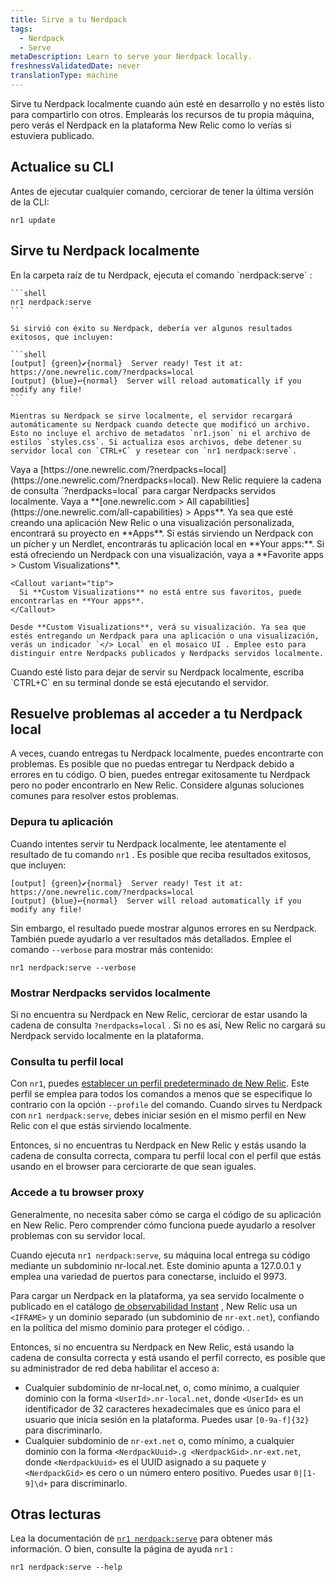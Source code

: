 ```yaml
---
title: Sirve a tu Nerdpack
tags:
  - Nerdpack
  - Serve
metaDescription: Learn to serve your Nerdpack locally.
freshnessValidatedDate: never
translationType: machine
---
```


Sirve tu Nerdpack localmente cuando aún esté en desarrollo y no estés listo para compartirlo con otros. Emplearás los recursos de tu propia máquina, pero verás el Nerdpack en la plataforma New Relic como lo verías si estuviera publicado.

## Actualice su CLI

Antes de ejecutar cualquier comando, cerciorar de tener la última versión de la CLI:

```shell
nr1 update
```

## Sirve tu Nerdpack localmente

<Steps>
  <Step>
    En la carpeta raíz de tu Nerdpack, ejecuta el comando `nerdpack:serve` :

    ```shell
    nr1 nerdpack:serve
    ```

    Si sirvió con éxito su Nerdpack, debería ver algunos resultados exitosos, que incluyen:

    ```shell
    [output] {green}✔{normal}  Server ready! Test it at: https://one.newrelic.com/?nerdpacks=local
    [output] {blue}↩{normal}  Server will reload automatically if you modify any file!
    ```

    Mientras su Nerdpack se sirve localmente, el servidor recargará automáticamente su Nerdpack cuando detecte que modificó un archivo. Esto no incluye el archivo de metadatos `nr1.json` ni el archivo de estilos `styles.css`. Si actualiza esos archivos, debe detener su servidor local con `CTRL+C` y resetear con `nr1 nerdpack:serve`.
  </Step>

  <Step>
    Vaya a [https://one.newrelic.com/?nerdpacks=local](https://one.newrelic.com/?nerdpacks=local). New Relic requiere la cadena de consulta `?nerdpacks=local` para cargar Nerdpacks servidos localmente.
  </Step>

  <Step>
    Vaya a <DNT>**[one.newrelic.com &gt; All capabilities](https://one.newrelic.com/all-capabilities) &gt; Apps**</DNT>. Ya sea que esté creando una aplicación New Relic o una visualización personalizada, encontrará su proyecto en <DNT>**Apps**</DNT>.
  </Step>

  <Step>
    Si estás sirviendo un Nerdpack con un pícher y un Nerdlet, encontrarás tu aplicación local en <DNT>**Your apps:**</DNT>. Si está ofreciendo un Nerdpack con una visualización, vaya a <DNT>**Favorite apps &gt; Custom Visualizations**</DNT>.

    <Callout variant="tip">
      Si **Custom Visualizations** no está entre sus favoritos, puede encontrarlas en **Your apps**.
    </Callout>

    Desde **Custom Visualizations**, verá su visualización. Ya sea que estés entregando un Nerdpack para una aplicación o una visualización, verás un indicador `</> Local` en el mosaico UI . Emplee esto para distinguir entre Nerdpacks publicados y Nerdpacks servidos localmente.
  </Step>

  <Step>
    Cuando esté listo para dejar de servir su Nerdpack localmente, escriba `CTRL+C` en su terminal donde se está ejecutando el servidor.
  </Step>
</Steps>

## Resuelve problemas al acceder a tu Nerdpack local

A veces, cuando entregas tu Nerdpack localmente, puedes encontrarte con problemas. Es posible que no puedas entregar tu Nerdpack debido a errores en tu código. O bien, puedes entregar exitosamente tu Nerdpack pero no poder encontrarlo en New Relic. Considere algunas soluciones comunes para resolver estos problemas.

### Depura tu aplicación

Cuando intentes servir tu Nerdpack localmente, lee atentamente el resultado de tu comando `nr1` . Es posible que reciba resultados exitosos, que incluyen:

```shell
[output] {green}✔{normal}  Server ready! Test it at: https://one.newrelic.com/?nerdpacks=local
[output] {blue}↩{normal}  Server will reload automatically if you modify any file!
```

Sin embargo, el resultado puede mostrar algunos errores en su Nerdpack. También puede ayudarlo a ver resultados más detallados. Emplee el comando `--verbose` para mostrar más contenido:

```shell
nr1 nerdpack:serve --verbose
```

### Mostrar Nerdpacks servidos localmente

Si no encuentra su Nerdpack en New Relic, cerciorar de estar usando la cadena de consulta `?nerdpacks=local` . Si no es así, New Relic no cargará su Nerdpack servido localmente en la plataforma.

### Consulta tu perfil local

Con `nr1`, puedes [establecer un perfil predeterminado de New Relic](/docs/new-relic-solutions/build-nr-ui/nr1-cli/nr1-common/#nr1-profiles). Este perfil se emplea para todos los comandos a menos que se especifique lo contrario con la opción `--profile` del comando. Cuando sirves tu Nerdpack con `nr1 nerdpack:serve`, debes iniciar sesión en el mismo perfil en New Relic con el que estás sirviendo localmente.

Entonces, si no encuentras tu Nerdpack en New Relic y estás usando la cadena de consulta correcta, compara tu perfil local con el perfil que estás usando en el browser para cerciorarte de que sean iguales.

### Accede a tu browser proxy

Generalmente, no necesita saber cómo se carga el código de su aplicación en New Relic. Pero comprender cómo funciona puede ayudarlo a resolver problemas con su servidor local.

Cuando ejecuta `nr1 nerdpack:serve`, su máquina local entrega su código mediante un subdominio nr-local.net. Este dominio apunta a 127.0.0.1 y emplea una variedad de puertos para conectarse, incluido el 9973.

Para cargar un Nerdpack en la plataforma, ya sea servido localmente o publicado en el catálogo [de observabilidad Instant](https://newrelic.com/instant-observability) , New Relic usa un `<IFRAME>` y un dominio separado (un subdominio de `nr-ext.net`), confiando en la política del mismo dominio para proteger el código. .

Entonces, si no encuentra su Nerdpack en New Relic, está usando la cadena de consulta correcta y está usando el perfil correcto, es posible que su administrador de red deba habilitar el acceso a:

* Cualquier subdominio de nr-local.net, o, como mínimo, a cualquier dominio con la forma `<UserId>.nr-local.net`, donde `<UserId>` es un identificador de 32 caracteres hexadecimales que es único para el usuario que inicia sesión en la plataforma. Puedes usar `[0-9a-f]{32}` para discriminarlo.
* Cualquier subdominio de `nr-ext.net` o, como mínimo, a cualquier dominio con la forma `<NerdpackUuid>.g <NerdpackGid>.nr-ext.net`, donde `<NerdpackUuid>` es el UUID asignado a su paquete y `<NerdpackGid>` es cero o un número entero positivo. Puedes usar `0|[1-9]\d+` para discriminarlo.

## Otras lecturas

Lea la documentación de [`nr1 nerdpack:serve`](/docs/new-relic-solutions/build-nr-ui/nr1-cli/nr1-nerdpack/#nr1-nerdpackserve) para obtener más información. O bien, consulte la página de ayuda `nr1` :

```shell
nr1 nerdpack:serve --help
```